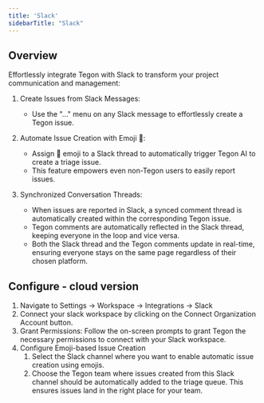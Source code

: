 ```yaml
---
title: 'Slack'
sidebarTitle: "Slack"
---
```


## Overview

Effortlessly integrate Tegon with Slack to transform your project communication and management:

1. Create Issues from Slack Messages:
    - Use the "..." menu on any Slack message to effortlessly create a Tegon issue.

2. Automate Issue Creation with Emoji 👀:
    - Assign 👀 emoji to a Slack thread to automatically trigger Tegon AI to create a triage issue.
    - This feature empowers even non-Tegon users to easily report issues.

3. Synchronized Conversation Threads:
    - When issues are reported in Slack, a synced comment thread is automatically created within the corresponding Tegon issue.
    - Tegon comments are automatically reflected in the Slack thread, keeping everyone in the loop and vice versa.
    - Both the Slack thread and the Tegon comments update in real-time, ensuring everyone stays on the same page regardless of their chosen platform.


## Configure - cloud version

1. Navigate to Settings -> Workspace -> Integrations -> Slack
2. Connect your slack workspace by clicking on  the Connect Organization Account button.
3. Grant Permissions: Follow the on-screen prompts to grant Tegon the necessary permissions to connect with your Slack workspace.
4. Configure Emoji-based Issue Creation
    1. Select the Slack channel where you want to enable automatic issue creation using emojis.
    2. Choose the Tegon team where issues created from this Slack channel should be automatically added to the triage queue. This ensures issues land in the right place for your team.

